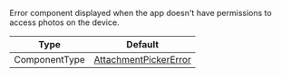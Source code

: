 Error component displayed when the app doesn't have permissions to access photos on the device.

| Type          | Default                                                                                                                                                               |
| ------------- | --------------------------------------------------------------------------------------------------------------------------------------------------------------------- |
| ComponentType | [AttachmentPickerError](https://github.com/GetStream/stream-chat-react-native/blob/main/package/src/components/AttachmentPicker/components/AttachmentPickerError.tsx) |
